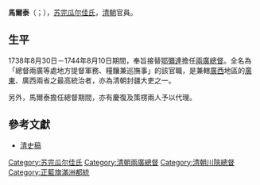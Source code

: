 {{Manchu name|[[瓜尔佳氏|瓜尔佳]]}}
'''馬爾泰'''（{{lang-mnc|ᠮᠠᡵᡨᠠᡳ|v=martai}}；{{bd|？||1748年||}}），[[双阳区|苏完]][[瓜尔佳氏|瓜尔佳氏]]，[[清朝|清朝]]官員。
==生平==
1738年8月30日－1744年8月10日期間，奉旨接替[[鄂彌達|鄂彌達]]擔任[[兩廣總督|兩廣總督]]。全名為「總督兩廣等處地方提督軍務、糧饟兼巡撫事」的該官職，是兼轄[[廣西|廣西]]地區的[[廣東|廣東]]、廣西兩省之最高統治者，亦為清朝封疆大吏之一。

另外，馬爾泰擔任總督期間，亦有慶復及策楞兩人予以代理。

==參考文獻==
*[[清史稿|清史稿]]

{{start box}}
{{s-before|[[鄂彌達|鄂彌達]]}}
{{s-title|[[兩廣總督|兩廣總督]]|任職期間：1738年8月30日－1741年5月28日}}
{{s-after|[[慶復|慶復]]}}
{{s-before|[[策楞|策楞]]}}
{{s-title|[[兩廣總督|兩廣總督]]|任職期間：1743年7月17日－1744年8月10日}}
{{s-after|[[那蘇圖|那蘇圖]]}}
{{end box}}

{{DEFAULTSORT:Ma马}}
[[Category:苏完瓜尔佳氏|Category:苏完瓜尔佳氏]]
[[Category:清朝兩廣總督|Category:清朝兩廣總督]]
[[Category:清朝川陝總督|Category:清朝川陝總督]]
[[Category:正藍旗滿洲都統|Category:正藍旗滿洲都統]]